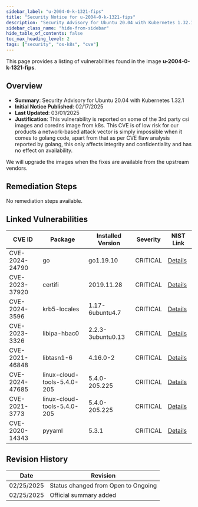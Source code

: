 ```yaml
---
sidebar_label: "u-2004-0-k-1321-fips"
title: "Security Notice for u-2004-0-k-1321-fips"
description: "Security Advisory for Ubuntu 20.04 with Kubernetes 1.32.1"
sidebar_class_name: "hide-from-sidebar"
hide_table_of_contents: false
toc_max_heading_level: 2
tags: ["security", "os-k8s", "cve"]
---
```


This page provides a listing of vulnerabilities found in the image **u-2004-0-k-1321-fips**.

## Overview

- **Summary**: Security Advisory for Ubuntu 20.04 with Kubernetes 1.32.1
- **Initial Notice Published**: 02/17/2025
- **Last Updated**: 03/01/2025
- **Justification**: This vulnerability is reported on some of the 3rd party csi images and coredns image from k8s. This CVE is of low risk for our products a network-based attack vector is 
simply impossible when it comes to golang code, apart from that as per CVE flaw analysis reported by golang, this only affects integrity and confidentiality and has no 
effect on availability. 

We will upgrade the images when the fixes are available from the upstream vendors.

## Remediation Steps

No remediation steps available.

## Linked Vulnerabilities

<div class="auto-generated-table">

| CVE ID | Package | Installed Version | Severity | NIST Link |
|--------|---------|-------------------|----------|----------|
| CVE-2024-24790 | go | go1.19.10 | CRITICAL | [Details](https://nvd.nist.gov/vuln/detail/CVE-2024-24790) |
| CVE-2023-37920 | certifi | 2019.11.28 | CRITICAL | [Details](https://nvd.nist.gov/vuln/detail/CVE-2023-37920) |
| CVE-2024-3596 | krb5-locales | 1.17-6ubuntu4.7 | CRITICAL | [Details](https://nvd.nist.gov/vuln/detail/CVE-2024-3596) |
| CVE-2023-3326 | libipa-hbac0 | 2.2.3-3ubuntu0.13 | CRITICAL | [Details](https://nvd.nist.gov/vuln/detail/CVE-2023-3326) |
| CVE-2021-46848 | libtasn1-6 | 4.16.0-2 | CRITICAL | [Details](https://nvd.nist.gov/vuln/detail/CVE-2021-46848) |
| CVE-2024-47685 | linux-cloud-tools-5.4.0-205 | 5.4.0-205.225 | CRITICAL | [Details](https://nvd.nist.gov/vuln/detail/CVE-2024-47685) |
| CVE-2021-3773 | linux-cloud-tools-5.4.0-205 | 5.4.0-205.225 | CRITICAL | [Details](https://nvd.nist.gov/vuln/detail/CVE-2021-3773) |
| CVE-2020-14343 | pyyaml | 5.3.1 | CRITICAL | [Details](https://nvd.nist.gov/vuln/detail/CVE-2020-14343) |


</div>

## Revision History

| Date | Revision |
| --- | --- |
| 02/25/2025 | Status changed from Open to Ongoing |
| 02/25/2025 | Official summary added |
